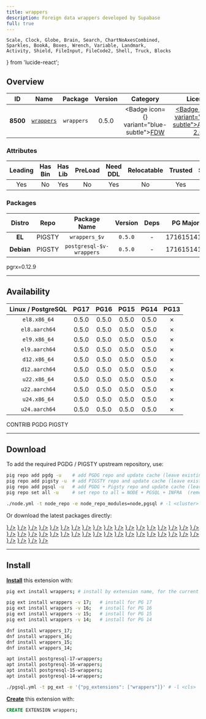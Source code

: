 ```yaml
---
title: wrappers
description: Foreign data wrappers developed by Supabase
full: true
---
```


    Scale, Clock, Globe, Brain, Search, ChartNoAxesCombined,
    Sparkles, BookA, Boxes, Wrench, Variable, Landmark,
    Activity, Shield, FileInput, FileCode2, Shell, Truck, Blocks
} from 'lucide-react';

## Overview

| <TooltipIconButton tooltip="Extension unique identifier" side="top">ID</TooltipIconButton> | <TooltipIconButton tooltip="Extension name" side="top">Name</TooltipIconButton> | <TooltipIconButton tooltip="Package name for installation" side="top">Package</TooltipIconButton> | <TooltipIconButton tooltip="Latest available extension version" side="top">Version</TooltipIconButton> | <TooltipIconButton tooltip="Extension category" side="top">Category</TooltipIconButton> | <TooltipIconButton tooltip="Open source license" side="top">License</TooltipIconButton> | <TooltipIconButton tooltip="Programming language" side="top">Lang</TooltipIconButton> |
|:--------:|:--------:|:----------:|:--------------:|:---------------------------------------:|:------------------------------------------------------:|:----:|
| **8500** | [`wrappers`](https://github.com/supabase/wrappers) | `wrappers` | 0.5.0 | <Badge icon={<FileInput />} variant="blue-subtle"><a href="/ext/fdw" className="no-underline">FDW</a></Badge> | <a href="/ext/list/license#apache-20" className="no-underline"><Badge icon={<Scale />} variant="green-subtle">Apache-2.0</Badge></a> | <a href="/ext/list/lang#rust"><Badge icon={<FileCode2 />} variant="amber-subtle">Rust</Badge></a> |

### Attributes

| <TooltipIconButton tooltip="The Primary Leading extension in the Package" side="top">Leading</TooltipIconButton> | <TooltipIconButton tooltip="Contains binary utils" side="top">Has Bin</TooltipIconButton> | <TooltipIconButton tooltip="Contains .so shared library files" side="top">Has Lib</TooltipIconButton> | <TooltipIconButton tooltip="Requires preloading via shared_preload_libraries" side="top">PreLoad</TooltipIconButton> | <TooltipIconButton tooltip="Requires CREATE EXTENSION DDL command" side="top">Need DDL</TooltipIconButton> | <TooltipIconButton tooltip="Can be installed in any schema" side="top">Relocatable</TooltipIconButton> | <TooltipIconButton tooltip="Can be created by non-superuser" side="top">Trusted</TooltipIconButton> | <TooltipIconButton tooltip="Schemas used by this extension" side="top">Schemas</TooltipIconButton> |
|:-------:|:-------:|:-------:|:-------:|:--------:|:-----------:|:-------:|:-------:|
| Yes | No | Yes | No | Yes | No | Yes | - |

### Packages

| <TooltipIconButton tooltip="Linux distribution family, EL or Debian" side="top">Distro</TooltipIconButton> | <TooltipIconButton tooltip="Package repository" side="top">Repo</TooltipIconButton> | <TooltipIconButton tooltip="The RPM/DEB Package Name Pattern (replace $v with real pg major)" side="top">Package Name</TooltipIconButton> | <TooltipIconButton tooltip="Latest package version" side="top">Version</TooltipIconButton> | <TooltipIconButton tooltip="RPM/DEB Package dependencies" side="top">Deps</TooltipIconButton> | <TooltipIconButton tooltip="Available in these PostgreSQL Major Versions" side="top">PG Major</TooltipIconButton> |
|:----------:|:--------:|:------------------------:|:-----------:|:------------:|:------------------:|
|   **EL**   | <Badge variant="amber-subtle"><span className="font-bold">PIGSTY</span></Badge> | `wrappers_$v` | `0.5.0` | - | <Badge variant="green-subtle">17</Badge><Badge variant="green-subtle">16</Badge><Badge variant="green-subtle">15</Badge><Badge variant="green-subtle">14</Badge><Badge variant="red-subtle">13</Badge> |
| **Debian** | <Badge variant="amber-subtle"><span className="font-bold">PIGSTY</span></Badge> | `postgresql-$v-wrappers` | `0.5.0` | - | <Badge variant="green-subtle">17</Badge><Badge variant="green-subtle">16</Badge><Badge variant="green-subtle">15</Badge><Badge variant="green-subtle">14</Badge><Badge variant="red-subtle">13</Badge> |


<Callout title="Comments" type="info">
    pgrx=0.12.9
</Callout>


------

## Availability

| <TooltipIconButton tooltip="Linux Distro Arch / PostgreSQL Major Version" side="top">Linux / PostgreSQL </TooltipIconButton> | **PG17** | **PG16** | **PG15** | **PG14** | <span className="text-red-500">**PG13**</span> |
|:-----:|:-----:|:-----:|:-----:|:-----:|:-----:|
| `el8.x86_64` | <Badge variant="amber-subtle">0.5.0</Badge> | <Badge variant="amber-subtle">0.5.0</Badge> | <Badge variant="amber-subtle">0.5.0</Badge> | <Badge variant="amber-subtle">0.5.0</Badge> | <Badge variant="red-subtle">✗</Badge> |
| `el8.aarch64` | <Badge variant="amber-subtle">0.5.0</Badge> | <Badge variant="amber-subtle">0.5.0</Badge> | <Badge variant="amber-subtle">0.5.0</Badge> | <Badge variant="amber-subtle">0.5.0</Badge> | <Badge variant="red-subtle">✗</Badge> |
| `el9.x86_64` | <Badge variant="amber-subtle">0.5.0</Badge> | <Badge variant="amber-subtle">0.5.0</Badge> | <Badge variant="amber-subtle">0.5.0</Badge> | <Badge variant="amber-subtle">0.5.0</Badge> | <Badge variant="red-subtle">✗</Badge> |
| `el9.aarch64` | <Badge variant="amber-subtle">0.5.0</Badge> | <Badge variant="amber-subtle">0.5.0</Badge> | <Badge variant="amber-subtle">0.5.0</Badge> | <Badge variant="amber-subtle">0.5.0</Badge> | <Badge variant="red-subtle">✗</Badge> |
| `d12.x86_64` | <Badge variant="amber-subtle">0.5.0</Badge> | <Badge variant="amber-subtle">0.5.0</Badge> | <Badge variant="amber-subtle">0.5.0</Badge> | <Badge variant="amber-subtle">0.5.0</Badge> | <Badge variant="red-subtle">✗</Badge> |
| `d12.aarch64` | <Badge variant="amber-subtle">0.5.0</Badge> | <Badge variant="amber-subtle">0.5.0</Badge> | <Badge variant="amber-subtle">0.5.0</Badge> | <Badge variant="amber-subtle">0.5.0</Badge> | <Badge variant="red-subtle">✗</Badge> |
| `u22.x86_64` | <Badge variant="amber-subtle">0.5.0</Badge> | <Badge variant="amber-subtle">0.5.0</Badge> | <Badge variant="amber-subtle">0.5.0</Badge> | <Badge variant="amber-subtle">0.5.0</Badge> | <Badge variant="red-subtle">✗</Badge> |
| `u22.aarch64` | <Badge variant="amber-subtle">0.5.0</Badge> | <Badge variant="amber-subtle">0.5.0</Badge> | <Badge variant="amber-subtle">0.5.0</Badge> | <Badge variant="amber-subtle">0.5.0</Badge> | <Badge variant="red-subtle">✗</Badge> |
| `u24.x86_64` | <Badge variant="amber-subtle">0.5.0</Badge> | <Badge variant="amber-subtle">0.5.0</Badge> | <Badge variant="amber-subtle">0.5.0</Badge> | <Badge variant="amber-subtle">0.5.0</Badge> | <Badge variant="red-subtle">✗</Badge> |
| `u24.aarch64` | <Badge variant="amber-subtle">0.5.0</Badge> | <Badge variant="amber-subtle">0.5.0</Badge> | <Badge variant="amber-subtle">0.5.0</Badge> | <Badge variant="amber-subtle">0.5.0</Badge> | <Badge variant="red-subtle">✗</Badge> |

<Badge variant="green-subtle"><span className="font-black">CONTRIB</span></Badge> <Badge variant="blue-subtle"><span className="font-black">PGDG</span></Badge> <Badge variant="amber-subtle"><span className="font-black">PIGSTY</span></Badge>

------

## Download

To add the required PGDG / PIGSTY upstream repository, use:

```bash tab="pig"
pig repo add pgdg -u    # add PGDG repo and update cache (leave existing repos)
pig repo add pigsty -u  # add PIGSTY repo and update cache (leave existing repos)
pig repo add pgsql -u   # add PGDG + Pigsty repo and update cache (leave existing repos)
pig repo set all -u     # set repo to all = NODE + PGSQL + INFRA  (remove existing repos)
```
```bash tab="pigsty"
./node.yml -t node_repo -e node_repo_modules=node,pgsql # -l <cluster>
```

Or download the latest packages directly:

<Files>
    <Folder name="el8.x86_64">
        <a href="https://repo.pigsty.io/yum/pgsql/el8.x86_64/wrappers_17-0.5.0-1PIGSTY.el8.x86_64.rpm"><File name="wrappers_17-0.5.0-1PIGSTY.el8.x86_64.rpm" icon={<Package className="text-emerald-500" />} /></a>
        <a href="https://repo.pigsty.io/yum/pgsql/el8.x86_64/wrappers_16-0.5.0-1PIGSTY.el8.x86_64.rpm"><File name="wrappers_16-0.5.0-1PIGSTY.el8.x86_64.rpm" icon={<Package className="text-emerald-500" />} /></a>
        <a href="https://repo.pigsty.io/yum/pgsql/el8.x86_64/wrappers_15-0.5.0-1PIGSTY.el8.x86_64.rpm"><File name="wrappers_15-0.5.0-1PIGSTY.el8.x86_64.rpm" icon={<Package className="text-emerald-500" />} /></a>
        <a href="https://repo.pigsty.io/yum/pgsql/el8.x86_64/wrappers_14-0.5.0-1PIGSTY.el8.x86_64.rpm"><File name="wrappers_14-0.5.0-1PIGSTY.el8.x86_64.rpm" icon={<Package className="text-emerald-500" />} /></a>
    </Folder>
    <Folder name="el8.aarch64">
        <a href="https://repo.pigsty.io/yum/pgsql/el8.aarch64/wrappers_17-0.5.0-1PIGSTY.el8.aarch64.rpm"><File name="wrappers_17-0.5.0-1PIGSTY.el8.aarch64.rpm" icon={<Package className="text-orange-500" />} /></a>
        <a href="https://repo.pigsty.io/yum/pgsql/el8.aarch64/wrappers_16-0.5.0-1PIGSTY.el8.aarch64.rpm"><File name="wrappers_16-0.5.0-1PIGSTY.el8.aarch64.rpm" icon={<Package className="text-orange-500" />} /></a>
        <a href="https://repo.pigsty.io/yum/pgsql/el8.aarch64/wrappers_15-0.5.0-1PIGSTY.el8.aarch64.rpm"><File name="wrappers_15-0.5.0-1PIGSTY.el8.aarch64.rpm" icon={<Package className="text-orange-500" />} /></a>
        <a href="https://repo.pigsty.io/yum/pgsql/el8.aarch64/wrappers_14-0.5.0-1PIGSTY.el8.aarch64.rpm"><File name="wrappers_14-0.5.0-1PIGSTY.el8.aarch64.rpm" icon={<Package className="text-orange-500" />} /></a>
    </Folder>
    <Folder name="el9.x86_64">
        <a href="https://repo.pigsty.io/yum/pgsql/el9.x86_64/wrappers_17-0.5.0-1PIGSTY.el9.x86_64.rpm"><File name="wrappers_17-0.5.0-1PIGSTY.el9.x86_64.rpm" icon={<Package className="text-emerald-500" />} /></a>
        <a href="https://repo.pigsty.io/yum/pgsql/el9.x86_64/wrappers_16-0.5.0-1PIGSTY.el9.x86_64.rpm"><File name="wrappers_16-0.5.0-1PIGSTY.el9.x86_64.rpm" icon={<Package className="text-emerald-500" />} /></a>
        <a href="https://repo.pigsty.io/yum/pgsql/el9.x86_64/wrappers_15-0.5.0-1PIGSTY.el9.x86_64.rpm"><File name="wrappers_15-0.5.0-1PIGSTY.el9.x86_64.rpm" icon={<Package className="text-emerald-500" />} /></a>
        <a href="https://repo.pigsty.io/yum/pgsql/el9.x86_64/wrappers_14-0.5.0-1PIGSTY.el9.x86_64.rpm"><File name="wrappers_14-0.5.0-1PIGSTY.el9.x86_64.rpm" icon={<Package className="text-emerald-500" />} /></a>
    </Folder>
    <Folder name="el9.aarch64">
        <a href="https://repo.pigsty.io/yum/pgsql/el9.aarch64/wrappers_17-0.5.0-1PIGSTY.el9.aarch64.rpm"><File name="wrappers_17-0.5.0-1PIGSTY.el9.aarch64.rpm" icon={<Package className="text-orange-500" />} /></a>
        <a href="https://repo.pigsty.io/yum/pgsql/el9.aarch64/wrappers_16-0.5.0-1PIGSTY.el9.aarch64.rpm"><File name="wrappers_16-0.5.0-1PIGSTY.el9.aarch64.rpm" icon={<Package className="text-orange-500" />} /></a>
        <a href="https://repo.pigsty.io/yum/pgsql/el9.aarch64/wrappers_15-0.5.0-1PIGSTY.el9.aarch64.rpm"><File name="wrappers_15-0.5.0-1PIGSTY.el9.aarch64.rpm" icon={<Package className="text-orange-500" />} /></a>
        <a href="https://repo.pigsty.io/yum/pgsql/el9.aarch64/wrappers_14-0.5.0-1PIGSTY.el9.aarch64.rpm"><File name="wrappers_14-0.5.0-1PIGSTY.el9.aarch64.rpm" icon={<Package className="text-orange-500" />} /></a>
    </Folder>
    <Folder name="d12.x86_64">
        <a href="https://repo.pigsty.io/apt/pgsql/bookworm/pool/main/w/wrappers/postgresql-17-wrappers_0.5.0-1PIGSTY~bookworm_amd64.deb"><File name="postgresql-17-wrappers_0.5.0-1PIGSTY~bookworm_amd64.deb" icon={<Box className="text-emerald-500" />} /></a>
        <a href="https://repo.pigsty.io/apt/pgsql/bookworm/pool/main/w/wrappers/postgresql-16-wrappers_0.5.0-1PIGSTY~bookworm_amd64.deb"><File name="postgresql-16-wrappers_0.5.0-1PIGSTY~bookworm_amd64.deb" icon={<Box className="text-emerald-500" />} /></a>
        <a href="https://repo.pigsty.io/apt/pgsql/bookworm/pool/main/w/wrappers/postgresql-15-wrappers_0.5.0-1PIGSTY~bookworm_amd64.deb"><File name="postgresql-15-wrappers_0.5.0-1PIGSTY~bookworm_amd64.deb" icon={<Box className="text-emerald-500" />} /></a>
        <a href="https://repo.pigsty.io/apt/pgsql/bookworm/pool/main/w/wrappers/postgresql-14-wrappers_0.5.0-1PIGSTY~bookworm_amd64.deb"><File name="postgresql-14-wrappers_0.5.0-1PIGSTY~bookworm_amd64.deb" icon={<Box className="text-emerald-500" />} /></a>
    </Folder>
    <Folder name="d12.aarch64">
        <a href="https://repo.pigsty.io/apt/pgsql/bookworm/pool/main/w/wrappers/postgresql-17-wrappers_0.5.0-1PIGSTY~bookworm_arm64.deb"><File name="postgresql-17-wrappers_0.5.0-1PIGSTY~bookworm_arm64.deb" icon={<Box className="text-orange-500" />} /></a>
        <a href="https://repo.pigsty.io/apt/pgsql/bookworm/pool/main/w/wrappers/postgresql-16-wrappers_0.5.0-1PIGSTY~bookworm_arm64.deb"><File name="postgresql-16-wrappers_0.5.0-1PIGSTY~bookworm_arm64.deb" icon={<Box className="text-orange-500" />} /></a>
        <a href="https://repo.pigsty.io/apt/pgsql/bookworm/pool/main/w/wrappers/postgresql-15-wrappers_0.5.0-1PIGSTY~bookworm_arm64.deb"><File name="postgresql-15-wrappers_0.5.0-1PIGSTY~bookworm_arm64.deb" icon={<Box className="text-orange-500" />} /></a>
        <a href="https://repo.pigsty.io/apt/pgsql/bookworm/pool/main/w/wrappers/postgresql-14-wrappers_0.5.0-1PIGSTY~bookworm_arm64.deb"><File name="postgresql-14-wrappers_0.5.0-1PIGSTY~bookworm_arm64.deb" icon={<Box className="text-orange-500" />} /></a>
    </Folder>
    <Folder name="u22.x86_64">
        <a href="https://repo.pigsty.io/apt/pgsql/jammy/pool/main/w/wrappers/postgresql-17-wrappers_0.5.0-1PIGSTY~jammy_amd64.deb"><File name="postgresql-17-wrappers_0.5.0-1PIGSTY~jammy_amd64.deb" icon={<Box className="text-emerald-500" />} /></a>
        <a href="https://repo.pigsty.io/apt/pgsql/jammy/pool/main/w/wrappers/postgresql-16-wrappers_0.5.0-1PIGSTY~jammy_amd64.deb"><File name="postgresql-16-wrappers_0.5.0-1PIGSTY~jammy_amd64.deb" icon={<Box className="text-emerald-500" />} /></a>
        <a href="https://repo.pigsty.io/apt/pgsql/jammy/pool/main/w/wrappers/postgresql-15-wrappers_0.5.0-1PIGSTY~jammy_amd64.deb"><File name="postgresql-15-wrappers_0.5.0-1PIGSTY~jammy_amd64.deb" icon={<Box className="text-emerald-500" />} /></a>
        <a href="https://repo.pigsty.io/apt/pgsql/jammy/pool/main/w/wrappers/postgresql-14-wrappers_0.5.0-1PIGSTY~jammy_amd64.deb"><File name="postgresql-14-wrappers_0.5.0-1PIGSTY~jammy_amd64.deb" icon={<Box className="text-emerald-500" />} /></a>
    </Folder>
    <Folder name="u22.aarch64">
        <a href="https://repo.pigsty.io/apt/pgsql/jammy/pool/main/w/wrappers/postgresql-17-wrappers_0.5.0-1PIGSTY~jammy_arm64.deb"><File name="postgresql-17-wrappers_0.5.0-1PIGSTY~jammy_arm64.deb" icon={<Box className="text-orange-500" />} /></a>
        <a href="https://repo.pigsty.io/apt/pgsql/jammy/pool/main/w/wrappers/postgresql-16-wrappers_0.5.0-1PIGSTY~jammy_arm64.deb"><File name="postgresql-16-wrappers_0.5.0-1PIGSTY~jammy_arm64.deb" icon={<Box className="text-orange-500" />} /></a>
        <a href="https://repo.pigsty.io/apt/pgsql/jammy/pool/main/w/wrappers/postgresql-15-wrappers_0.5.0-1PIGSTY~jammy_arm64.deb"><File name="postgresql-15-wrappers_0.5.0-1PIGSTY~jammy_arm64.deb" icon={<Box className="text-orange-500" />} /></a>
        <a href="https://repo.pigsty.io/apt/pgsql/jammy/pool/main/w/wrappers/postgresql-14-wrappers_0.5.0-1PIGSTY~jammy_arm64.deb"><File name="postgresql-14-wrappers_0.5.0-1PIGSTY~jammy_arm64.deb" icon={<Box className="text-orange-500" />} /></a>
    </Folder>
    <Folder name="u24.x86_64">
        <a href="https://repo.pigsty.io/apt/pgsql/noble/pool/main/w/wrappers/postgresql-17-wrappers_0.5.0-1PIGSTY~noble_amd64.deb"><File name="postgresql-17-wrappers_0.5.0-1PIGSTY~noble_amd64.deb" icon={<Box className="text-emerald-500" />} /></a>
        <a href="https://repo.pigsty.io/apt/pgsql/noble/pool/main/w/wrappers/postgresql-16-wrappers_0.5.0-1PIGSTY~noble_amd64.deb"><File name="postgresql-16-wrappers_0.5.0-1PIGSTY~noble_amd64.deb" icon={<Box className="text-emerald-500" />} /></a>
        <a href="https://repo.pigsty.io/apt/pgsql/noble/pool/main/w/wrappers/postgresql-15-wrappers_0.5.0-1PIGSTY~noble_amd64.deb"><File name="postgresql-15-wrappers_0.5.0-1PIGSTY~noble_amd64.deb" icon={<Box className="text-emerald-500" />} /></a>
        <a href="https://repo.pigsty.io/apt/pgsql/noble/pool/main/w/wrappers/postgresql-14-wrappers_0.5.0-1PIGSTY~noble_amd64.deb"><File name="postgresql-14-wrappers_0.5.0-1PIGSTY~noble_amd64.deb" icon={<Box className="text-emerald-500" />} /></a>
    </Folder>
    <Folder name="u24.aarch64">
        <a href="https://repo.pigsty.io/apt/pgsql/noble/pool/main/w/wrappers/postgresql-17-wrappers_0.5.0-1PIGSTY~noble_arm64.deb"><File name="postgresql-17-wrappers_0.5.0-1PIGSTY~noble_arm64.deb" icon={<Box className="text-orange-500" />} /></a>
        <a href="https://repo.pigsty.io/apt/pgsql/noble/pool/main/w/wrappers/postgresql-16-wrappers_0.5.0-1PIGSTY~noble_arm64.deb"><File name="postgresql-16-wrappers_0.5.0-1PIGSTY~noble_arm64.deb" icon={<Box className="text-orange-500" />} /></a>
        <a href="https://repo.pigsty.io/apt/pgsql/noble/pool/main/w/wrappers/postgresql-15-wrappers_0.5.0-1PIGSTY~noble_arm64.deb"><File name="postgresql-15-wrappers_0.5.0-1PIGSTY~noble_arm64.deb" icon={<Box className="text-orange-500" />} /></a>
        <a href="https://repo.pigsty.io/apt/pgsql/noble/pool/main/w/wrappers/postgresql-14-wrappers_0.5.0-1PIGSTY~noble_arm64.deb"><File name="postgresql-14-wrappers_0.5.0-1PIGSTY~noble_arm64.deb" icon={<Box className="text-orange-500" />} /></a>
    </Folder>
</Files>

------

## Install

[**Install**](/docs/pgsql/extension/install) this extension with:

```bash tab="pig"
pig ext install wrappers; # install by extension name, for the current active PG version

pig ext install wrappers -v 17;   # install for PG 17
pig ext install wrappers -v 16;   # install for PG 16
pig ext install wrappers -v 15;   # install for PG 15
pig ext install wrappers -v 14;   # install for PG 14
```
```bash tab="yum" 
dnf install wrappers_17;
dnf install wrappers_16;
dnf install wrappers_15;
dnf install wrappers_14;
```
```bash tab="apt" 
apt install postgresql-17-wrappers;
apt install postgresql-16-wrappers;
apt install postgresql-15-wrappers;
apt install postgresql-14-wrappers;
```
```bash tab="ansible"
./pgsql.yml -t pg_ext -e '{"pg_extensions": ["wrappers"]}' # -l <cls>
```

[**Create**](/docs/pgsql/extension/create) this extension with:

```sql
CREATE EXTENSION wrappers;
```


